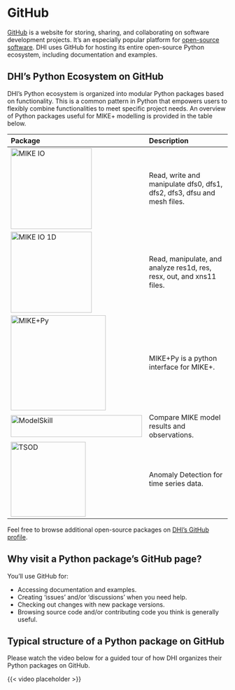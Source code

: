 # GitHub

[GitHub](https://github.com/) is a website for storing, sharing, and collaborating on software development projects. It's an especially popular platform for [open-source software](https://en.wikipedia.org/wiki/Open-source_software). DHI uses GitHub for hosting its entire open-source Python ecosystem, including documentation and examples.

## DHI's Python Ecosystem on GitHub

DHI's Python ecosystem is organized into modular Python packages based on functionality. This is a common pattern in Python that empowers users to flexibly combine functionalities to meet specific project needs. An overview of Python packages useful for MIKE+ modelling is provided in the table below.

| Package | Description |
|:--------------------------------|:--------------------------------------|
| [![MIKE IO](/images/logos\MIKE-IO-Logo-Pos-RGB-nomargin.png){width="185"}](https://github.com/DHI/mikeio) | Read, write and manipulate dfs0, dfs1, dfs2, dfs3, dfsu and mesh files. |
| [![MIKE IO 1D](/images/logos\MIKE-IO-1D-Logo-Pos-RGB-nomargin.png){width="185"}](https://github.com/DHI/mikeio1d) | Read, manipulate, and analyze res1d, res, resx, out, and xns11 files. |
| [![MIKE+Py](/images/logos\mikeplus-py.png){width="217"}](https://github.com/DHI/mikepluspy) | MIKE+Py is a python interface for MIKE+. |
| [![ModelSkill](/images/logos\modelskill.png){width="300" height="50"}](https://github.com/DHI/modelskill) | Compare MIKE model results and observations. |
| [![TSOD](/images/logos\tsod.png){width="171"}](https://github.com/DHI/tsod) | Anomaly Detection for time series data. |

Feel free to browse additional open-source packages on [DHI's GitHub profile](https://github.com/DHI).

## Why visit a Python package's GitHub page?

You'll use GitHub for:

* Accessing documentation and examples.
* Creating 'issues' and/or 'discussions' when you need help.
* Checking out changes with new package versions.
* Browsing source code and/or contributing code you think is generally useful.

## Typical structure of a Python package on GitHub

Please watch the video below for a guided tour of how DHI organizes their Python packages on GitHub.

{{< video placeholder >}}